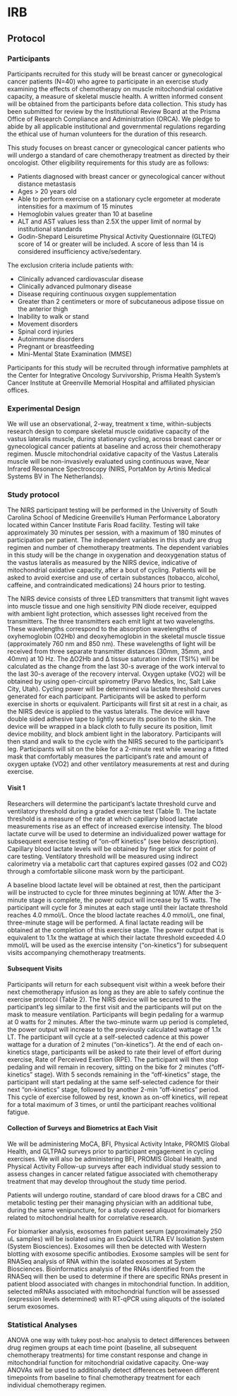 # IRB {#irb}

## Protocol

### Participants

Participants recruited for this study will be breast cancer or gynecological cancer patients (N=40) who agree to participate in an exercise study examining the effects of chemotherapy on muscle mitochondrial oxidative capacity, a measure of skeletal muscle health.  A written informed consent will be obtained from the participants before data collection.  This study has been submitted for review by the Institutional Review Board at the Prisma Office of Research Compliance and Administration (ORCA).  We pledge to abide by all applicable institutional and governmental regulations regarding the ethical use of human volunteers for the duration of this research.

This study focuses on breast cancer or gynecological cancer patients who will undergo a standard of care chemotherapy treatment as directed by their oncologist. 
Other eligibility requirements for this study are as follows: 

- Patients diagnosed with breast cancer or gynecological cancer without distance metastasis
- Ages > 20 years old 
- Able to perform exercise on a stationary cycle ergometer at moderate intensities for a maximum of 15 minutes
- Hemoglobin values greater than 10 at baseline
- ALT and AST values less than 2.5X the upper limit of normal by institutional standards
- Godin-Shepard Leisuretime Physical Activity Questionnaire (GLTEQ) score of 14 or greater will be included. A score of less than 14 is considered insufficiency active/sedentary.

The exclusion criteria include patients with: 

- Clinically advanced cardiovascular disease
- Clinically advanced pulmonary disease
- Disease requiring continuous oxygen supplementation
- Greater than 2 centimeters or more of subcutaneous adipose tissue on the anterior thigh
- Inability to walk or stand
- Movement disorders
- Spinal cord injuries
- Autoimmune disorders
- Pregnant or breastfeeding
- Mini-Mental State Examination (MMSE)

Participants for this study will be recruited through informative pamphlets at the Center for Integrative Oncology Survivorship, Prisma Health System’s Cancer Institute at Greenville Memorial Hospital and affiliated physician offices. 

### Experimental Design

We will use an observational, 2-way, treatment x time, within-subjects research design to compare skeletal muscle oxidative capacity of the vastus lateralis muscle, during stationary cycling, across breast cancer or gynecological cancer patients at baseline and across their chemotherapy regimen. Muscle mitochondrial oxidative capacity of the Vastus Lateralis muscle will be non-invasively evaluated using continuous wave, Near Infrared Resonance Spectroscopy (NIRS, PortaMon by Artinis Medical Systems BV in The Netherlands). 

### Study protocol

The NIRS participant testing will be performed in the University of South Carolina School of Medicine Greenville’s Human Performance Laboratory located within Cancer Institute Faris Road facility. Testing will take approximately 30 minutes per session, with a maximum of 180 minutes of participation per patient. The independent variables in this study are drug regimen and number of chemotherapy treatments. The dependent variables in this study will be the change in oxygenation and deoxygenation status of the vastus lateralis as measured by the NIRS device, indicative of mitochondrial oxidative capacity, after a bout of cycling. Patients will be asked to avoid exercise and use of certain substances (tobacco, alcohol, caffeine, and contraindicated medications) 24 hours prior to testing.

The NIRS device consists of three LED transmitters that transmit light waves into muscle tissue and one high sensitivity PIN diode receiver, equipped with ambient light protection, which assesses light received from the transmitters.  The three transmitters each emit light at two wavelengths. These wavelengths correspond to the absorption wavelengths of oxyhemoglobin (O2Hb) and deoxyhemoglobin in the skeletal muscle tissue (approximately 760 nm and 850 nm). These wavelengths of light will be received from three separate transmitter distances (30mm, 35mm, and 40mm) at 10 Hz.  The ΔO2Hb and Δ tissue saturation index (TSI%) will be calculated as the change from the last 30-s average of the work interval to the last 30-s average of the recovery interval. Oxygen uptake (VO2) will be obtained by using open-circuit spirometry (Parvo Medics, Inc, Salt Lake City, Utah). Cycling power will be determined via lactate threshold curves generated for each participant. 
Participants will be asked to perform exercise in shorts or equivalent. Participants will first sit at rest in a chair, as the NIRS device is applied to the vastus lateralis. The device will have double sided adhesive tape to lightly secure its position to the skin. The device will be wrapped in a black cloth to fully secure its position, limit device mobility, and block ambient light in the laboratory. Participants will then stand and walk to the cycle with the NIRS secured to the participant’s leg. Participants will sit on the bike for a 2-minute rest while wearing a fitted mask that comfortably measures the participant’s rate and amount of oxygen uptake (VO2) and other ventilatory measurements at rest and during exercise.  

#### Visit 1

Researchers will determine the participant’s lactate threshold curve and ventilatory threshold during a graded exercise test (Table 1). The lactate threshold is a measure of the rate at which capillary blood lactate measurements rise as an effect of increased exercise intensity. The blood lactate curve will be used to determine an individualized power wattage for subsequent exercise testing of “on-off kinetics” (see below description). Capillary blood lactate levels will be obtained by finger stick for point of care testing. Ventilatory threshold will be measured using indirect calorimetry via a metabolic cart that captures expired gasses (O2 and CO2) through a comfortable silicone mask worn by the participant. 

A baseline blood lactate level will be obtained at rest, then the participant will be instructed to cycle for three minutes beginning at 10W. After the 3-minute stage is complete, the power output will increase by 15 watts. The participant will cycle for 3 minutes at each stage until their lactate threshold reaches 4.0 mmol/L. Once the blood lactate reaches 4.0 mmol/L, one final, three-minute stage will be performed. A final lactate reading will be obtained at the completion of this exercise stage. The power output that is equivalent to 1.1x the wattage at which their lactate threshold exceeded 4.0 mmol/L will be used as the exercise intensity (“on-kinetics”) for subsequent visits accompanying chemotherapy treatments.

#### Subsequent Visits

Participants will return for each subsequent visit within a week before their next chemotherapy infusion as long as they are able to safely continue the exercise protocol (Table 2). The NIRS device will be secured to the participant’s leg similar to the first visit and the participants will put on the mask to measure ventilation. Participants will begin pedaling for a warmup at 0 watts for 2 minutes. After the two-minute warm up period is completed, the power output will increase to the previously calculated wattage of 1.1x LT. The participant will cycle at a self-selected cadence at this power wattage for a duration of 2 minutes (“on-kinetics”). At the end of each on-kinetics stage, participants will be asked to rate their level of effort during exercise, Rate of Perceived Exertion (RPE). The participant will then stop pedaling and will remain in recovery, sitting on the bike for 2 minutes (“off-kinetics” stage). With 5 seconds remaining in the “off-kinetics” stage, the participant will start pedaling at the same self-selected cadence for their next “on-kinetics” stage, followed by another 2-min “off-kinetics” period. This cycle of exercise followed by rest, known as on-off kinetics, will repeat for a total maximum of 3 times, or until the participant reaches volitional fatigue.

#### Collection of Surveys and Biometrics at Each Visit

We will be administering MoCA, BFI, Physical Activity Intake, PROMIS Global Health, and GLTPAQ surveys prior to participant engagement in cycling exercises.  We will also be administering BFI, PROMIS Global Health, and Physical Activity Follow-up surveys after each individual study session to assess changes in cancer related fatigue associated with chemotherapy treatment that may develop throughout the study time period. 

Patients will undergo routine, standard of care blood draws for a CBC and metabolic testing per their managing physician with an additional tube, during the same venipuncture, for a study covered aliquot for biomarkers related to mitochondrial health for correlative research.

For biomarker analysis, exosomes from patient serum (approximately 250 uL samples) will be isolated using an ExoQuick ULTRA EV Isolation System (System Biosciences). Exosomes will then be detected with Western blotting with exosome specific antibodies. Exosome samples will be sent for RNASeq analysis of RNA within the isolated exosomes at System Biosciences. Bioinformatics analysis of the RNAs identified from the RNASeq will then be used to determine if there are specific RNAs present in patient blood associated with changes in mitochondrial function. In addition, selected mRNAs associated with mitochondrial function will be assessed (expression levels determined) with RT-qPCR using aliquots of the isolated serum exosomes.

### Statistical Analyses
 
ANOVA one way with tukey post-hoc analysis to detect differences between drug regimen groups at each time point (baseline, all subsequent chemotherapy treatments) for time constant response and change in mitochondrial function for mitochondrial oxidative capacity. One-way ANOVAs will be used to additionally detect differences between different timepoints from baseline to final chemotherapy treatment for each individual chemotherapy regimen. 

